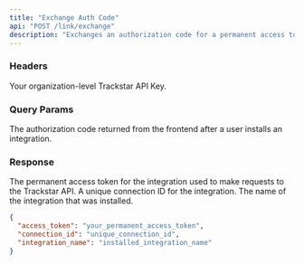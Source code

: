 ```yaml
---
title: "Exchange Auth Code"
api: "POST /link/exchange"
description: "Exchanges an authorization code for a permanent access token"
---
```


### Headers

<ParamField header="x-trackstar-api-key" type="string" required>
  Your organization-level Trackstar API Key.
</ParamField>

### Query Params
<ParamField body="auth_code" type="string" required>
  The authorization code returned from the frontend after a user installs an integration.
</ParamField>

### Response

<ResponseField name="access_token" type="string">
  The permanent access token for the integration used to make requests to the Trackstar API.
</ResponseField>

<ResponseField name="connection_id" type="string">
  A unique connection ID for the integration.
</ResponseField>

<ResponseField name="integration_name" type="string">
  The name of the integration that was installed.
</ResponseField>


<ResponseExample>

```json Response
{
  "access_token": "your_permanent_access_token",
  "connection_id": "unique_connection_id",
  "integration_name": "installed_integration_name"
}
```

</ResponseExample>

